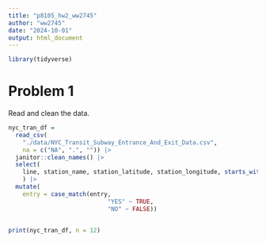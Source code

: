 ```yaml
---
title: "p8105_hw2_ww2745"
author: "ww2745"
date: "2024-10-01"
output: html_document
---
```


```r
library(tidyverse)
```

# Problem 1
Read and clean the data.

```r
nyc_tran_df = 
  read_csv(
    "./data/NYC_Transit_Subway_Entrance_And_Exit_Data.csv",
    na = c("NA", ".", "")) |> 
  janitor::clean_names() |> 
  select(
    line, station_name, station_latitude, station_longitude, starts_with("route"), entry, vending, entrance_type, ada
    ) |>  
  mutate(
    entry = case_match(entry,
                            "YES" ~ TRUE,
                            "NO" ~ FALSE))

  
print(nyc_tran_df, n = 12)

```

